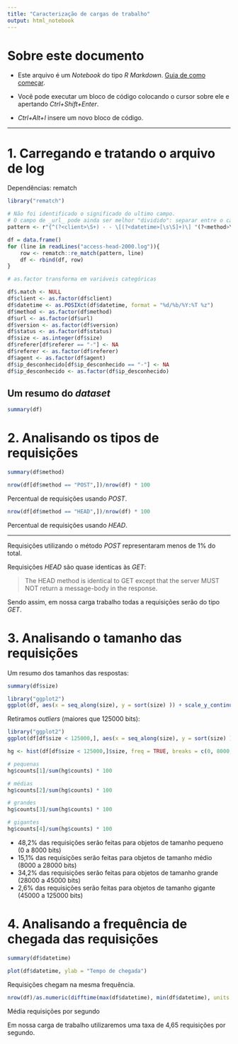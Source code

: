 ```yaml
---
title: "Caracterização de cargas de trabalho"
output: html_notebook
---
```


# Sobre este documento

- Este arquivo é um *Notebook* do tipo *R Markdown*. [Guia de como começar](https://rmarkdown.rstudio.com/lesson-1.html).

- Você pode executar um bloco de código colocando o cursor sobre ele e apertando *Ctrl+Shift+Enter*.

- *Ctrl+Alt+I* insere um novo bloco de código.

----

# 1. Carregando e tratando o arquivo de log
Dependências: rematch

```r
library("rematch")

# Não foi identificado o significado do ultimo campo.
# O campo de _url_ pode ainda ser melhor "dividido": separar entre o caminho e os parâmetros passados.
pattern <- r"{^(?<client>\S+) - - \[(?<datetime>[\s\S]+)\] "(?<method>\w+) (?<url>\S+) (?<version>\S+)" (?<status>\d+) (?<size>\d+) "(?<referer>\S+)" "(?<agent>[\s\S]+)" "(?<ip_desconhecido>\S+)"$}"

df = data.frame()
for (line in readLines("access-head-2000.log")){
	row <- rematch::re_match(pattern, line)
	df <- rbind(df, row)
}

# as.factor transforma em variáveis categóricas

df$.match <- NULL
df$client <- as.factor(df$client)
df$datetime <- as.POSIXct(df$datetime, format = "%d/%b/%Y:%T %z")
df$method <- as.factor(df$method)
df$url <- as.factor(df$url)
df$version <- as.factor(df$version)
df$status <- as.factor(df$status)
df$size <- as.integer(df$size)
df$referer[df$referer == "-"] <- NA
df$referer <- as.factor(df$referer)
df$agent <- as.factor(df$agent)
df$ip_desconhecido[df$ip_desconhecido == "-"] <- NA
df$ip_desconhecido <- as.factor(df$ip_desconhecido)
```

## Um resumo do _dataset_
```r
summary(df)
```

# 2. Analisando os tipos de requisições
```r
summary(df$method)
```

```r
nrow(df[df$method == "POST",])/nrow(df) * 100
```
Percentual de requisições usando *POST*.

```r
nrow(df[df$method == "HEAD",])/nrow(df) * 100
```
Percentual de requisições usando *HEAD*.

---

Requisições utilizando o método *POST* representaram menos de 1% do total.

Requisições *HEAD* são quase identicas às *GET*:

> The HEAD method is identical to GET except that the server MUST NOT return a message-body in the response.

Sendo assim, em nossa carga trabalho todas a requisições serão do tipo *GET*.

# 3. Analisando o tamanho das requisições

Um resumo dos tamanhos das respostas:
```r
summary(df$size)
```

```r
library("ggplot2")
ggplot(df, aes(x = seq_along(size), y = sort(size) )) + scale_y_continuous(labels = scales::comma) + geom_point() + labs(y = "Size", x = "Index")
```

Retiramos _outliers_ (maiores que 125000 bits):
```r
library("ggplot2")
ggplot(df[df$size < 125000,], aes(x = seq_along(size), y = sort(size) )) + scale_y_continuous(labels = scales::comma) + geom_point() + geom_hline(yintercept=8000, linetype="dashed") + geom_hline(yintercept=28000, linetype="dashed") + geom_hline(yintercept=45000, linetype="dashed") + labs(y = "Size", x = "Index") + annotate("text", label = "Pequena", x = 1900, y = 0) + annotate("text", label = "Média", x = 1900, y = 16000) + annotate("text", label = "Grande", x = 0, y = 37000) + annotate("text", label = "Gigante", x = 0, y = 80000) + scale_y_continuous(breaks = sort(c(seq(0, 120000, length.out=3), 8000, 28000, 45000)))
```

```r
hg <- hist(df[df$size < 125000,]$size, freq = TRUE, breaks = c(0, 8000, 28000, 45000, 125000), labels = c("Pequenas", "Médias", "Grandes", "Gigantes"), xlab = "Size", ylim = c(0, 1100))
```
```r
# pequenas
hg$counts[1]/sum(hg$counts) * 100

# médias
hg$counts[2]/sum(hg$counts) * 100

# grandes
hg$counts[3]/sum(hg$counts) * 100

# gigantes
hg$counts[4]/sum(hg$counts) * 100
```


* 48,2% das requisições serão feitas para objetos de tamanho pequeno (0 a 8000 bits)
* 15,1% das requisições serão feitas para objetos de tamanho médio (8000 a 28000 bits)
* 34,2% das requisições serão feitas para objetos de tamanho grande (28000 a 45000 bits)
* 2,6% das requisições serão feitas para objetos de tamanho gigante (45000 a 125000 bits)

# 4. Analisando a frequência de chegada das requisições

```r
summary(df$datetime)
```

```r
plot(df$datetime, ylab = "Tempo de chegada")
```

Requisições chegam na mesma frequência.

```r
nrow(df)/as.numeric(difftime(max(df$datetime), min(df$datetime), units = "secs"))
```

Média requisições por segundo

Em nossa carga de trabalho utilizaremos uma taxa de 4,65 requisições por segundo.
